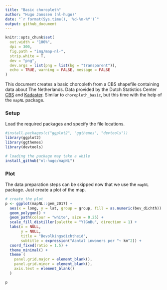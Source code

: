 ```yaml
---
title: "Basic choropleth"
author: "Hugo Janssen (nl-hugo)"
date: "`r format(Sys.time(), '%d-%m-%Y')`"
output: github_document
---
```



```r
knitr::opts_chunk$set(
  out.width = "100%",
  dpi = 300,
  fig.path = "img/map-nl-",
  strip.white = T,
  dev = "png",
  dev.args = list(png = list(bg = "transparent")),
  echo = TRUE, warning = FALSE, message = FALSE
)
```


This document creates a basic choropleth from a CBS shapefile containing data about The Netherlands. Data provided by the Dutch Statistics Center [CBS](https://www.cbs.nl/en-gb) and [Kadaster](https://www.kadaster.com/). Similar to `choropleth_basic`, but this time with the help of the `mapNL` package.


### Setup

Load the required packages and specify the file locations.

```r
#install.packages(c("ggplot2", "ggthemes", "devtools"))
library(ggplot2)
library(ggthemes)
library(devtools)

# loading the package may take a while
install_github("nl-hugo/mapNL")
```


### Plot

The data preparation steps can be skipped now that we use the `mapNL` package. Just create a plot of the map.

```r
# create the plot
p <- ggplot(mapNL::gem_2017) + 
  aes(x = long, y = lat, group = group, fill = as.numeric(bev_dichth)) + 
  geom_polygon() +
  geom_path(colour = "white", size = 0.25) +
  scale_fill_distiller(palette = "YlGnBu", direction = 1) + 
  labs(x = NULL, 
       y = NULL, 
       title = "Bevolkingsdichtheid",
       subtitle = expression("Aantal inwoners per "~ km^2)) +
  coord_fixed(ratio = 1.5) +
  theme_minimal() +
  theme (
    panel.grid.major = element_blank(), 
    panel.grid.minor = element_blank(),
    axis.text = element_blank()
  )

p
```

